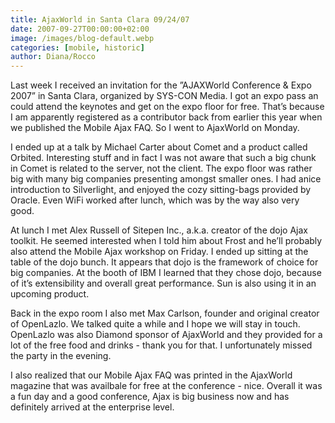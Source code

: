 ```yaml
---
title: AjaxWorld in Santa Clara 09/24/07
date: 2007-09-27T00:00:00+02:00
image: /images/blog-default.webp
categories: [mobile, historic]
author: Diana/Rocco
---
```


<div class="entry-content">
Last week I received an invitation for the ”AJAXWorld Conference &amp; Expo 2007” in Santa Clara, organized by SYS-CON Media. I got an expo pass an could attend the keynotes and get on the expo floor for free. That’s because I am apparently registered as a contributor back from earlier this year when we published the Mobile Ajax FAQ. So I went to AjaxWorld on Monday.



I ended up at a talk by Michael Carter about Comet and a product called Orbited. Interesting stuff and in fact I was not aware that such a big chunk in Comet is related to the server, not the client. The expo floor was rather big with many big companies presenting amongst smaller ones. I had anice introduction to Silverlight, and enjoyed the cozy sitting-bags provided by Oracle. Even WiFi worked after lunch, which was by the way also very good.



At lunch I met Alex Russell of Sitepen Inc., a.k.a. creator of the dojo Ajax toolkit. He seemed interested when I told him about Frost and he’ll probably also attend the Mobile Ajax workshop on Friday. I ended up sitting at the table of the dojo bunch. It appears that dojo is the framework of choice for big companies. At the booth of IBM I learned that they chose dojo, because of it’s extensibility and overall great performance. Sun is also using it in an upcoming product.



Back in the expo room I also met Max Carlson, founder and original creator of OpenLazlo. We talked quite a while and I hope we will stay in touch. OpenLazlo was also Diamond sponsor of AjaxWorld and they provided for a lot of the free food and drinks - thank you for that. I unfortunately missed the party in the evening.



I also realized that our Mobile Ajax FAQ was printed in the AjaxWorld magazine that was availbale for free at the conference - nice. Overall it was a fun day and a good conference, Ajax is big business now and has definitely arrived at the enterprise level.
</div>

